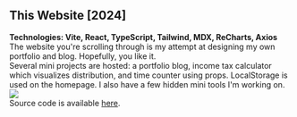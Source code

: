 ## This Website [2024]
**Technologies: Vite, React, TypeScript, Tailwind, MDX, ReCharts, Axios**
<br/>
The website you're scrolling through is my attempt at designing my own portfolio and blog. Hopefully, you like it.
<br/>
Several mini projects are hosted: a portfolio blog, income tax calculator which visualizes distribution, and time counter using props. LocalStorage is used on the homepage. I also have a few hidden mini tools I'm working on.
<br/>
<img src="linic.gif" />
<br/>
Source code is available <a href="https://github.com/MarinoLinic/linic.net">here</a>.